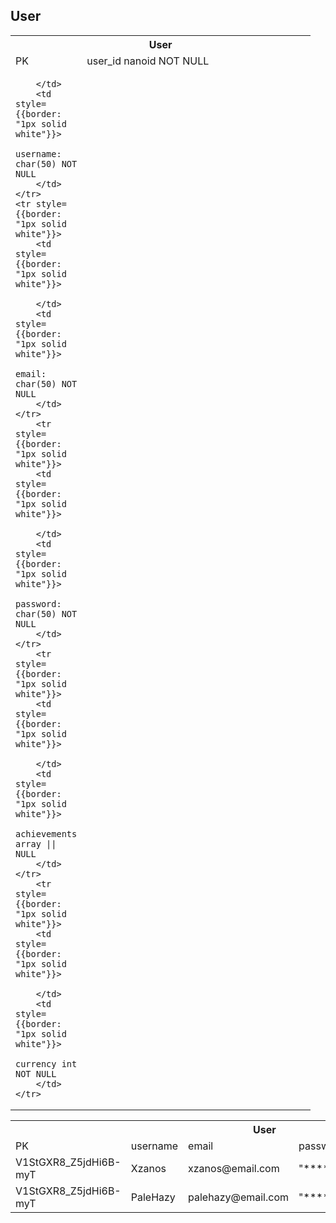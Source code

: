 ## User
<div style={{padding:"10px"}}>
<table style={{border: "1px solid white"}}>
    <tr>
        <th colspan="2" style={{colspan: "2",border: "2px solid white"}}>
            User
        </th>
    </tr>    
    <tr>
        <td width="80" style={{border: "2px solid white"}}>
            PK
        </td>
        <td width="350" style={{border: "2px solid white"}}>
            user_id nanoid NOT NULL
        </td>
    </tr>
    <tr style={{border: "1px solid white"}}>
        <td style={{border: "1px solid white"}}>
        
        </td>
        <td style={{border: "1px solid white"}}>
            username: char(50) NOT NULL
        </td>
    </tr>
    <tr style={{border: "1px solid white"}}>
        <td style={{border: "1px solid white"}}>
            
        </td>
        <td style={{border: "1px solid white"}}>
             email: char(50) NOT NULL
        </td>
    </tr>
        <tr style={{border: "1px solid white"}}>
        <td style={{border: "1px solid white"}}>
            
        </td>
        <td style={{border: "1px solid white"}}>
            password: char(50) NOT NULL
        </td>
    </tr>
        <tr style={{border: "1px solid white"}}>
        <td style={{border: "1px solid white"}}>
            
        </td>
        <td style={{border: "1px solid white"}}>
            achievements array || NULL
        </td>
    </tr>
        <tr style={{border: "1px solid white"}}>
        <td style={{border: "1px solid white"}}>
            
        </td>
        <td style={{border: "1px solid white"}}>
            currency int NOT NULL
        </td>
    </tr>
</table>
</div>
<div style={{padding:"10px"}}>

<table style={{border: "1px solid white"}}>
    <tr>
        <th colspan="6" style={{colspan: "2",border: "2px solid white"}}>
            User
        </th>
    </tr>    
    <tr>
        <td width="80" style={{border: "2px solid white"}}>
            PK
        </td>
        <td width="350" style={{border: "2px solid white"}}>
            username
        </td>
                <td width="350" style={{border: "2px solid white"}}>
            email
        </td>
                <td width="350" style={{border: "2px solid white"}}>
            password
                    </td>
                            <td width="350" style={{border: "2px solid white"}}>
            achievements 
        </td>
                <td width="350" style={{border: "2px solid white"}}>
            currency
        </td>
    </tr>
    <tr style={{border: "1px solid white"}}>
        <td style={{border: "1px solid white"}}>
            V1StGXR8_Z5jdHi6B-myT
        </td>
        <td style={{border: "1px solid white"}}>
            Xzanos
        </td>
                <td style={{border: "1px solid white"}}>
            xzanos@email.com
        </td>
        <td style={{border: "1px solid white"}}>
            "****"
        </td>
                <td style={{border: "1px solid white"}}>
            [1,2,3,4,5,6,7,8,9,10]
        </td>
                <td style={{border: "1px solid white"}}>
            1000000
        </td>
    </tr>
    <tr style={{border: "1px solid white"}}>
        <td style={{border: "1px solid white"}}>
            V1StGXR8_Z5jdHi6B-myT
        </td>
        <td style={{border: "1px solid white"}}>
            PaleHazy
        </td>
                <td style={{border: "1px solid white"}}>
            palehazy@email.com
        </td>
        <td style={{border: "1px solid white"}}>
            "****"
        </td>
                <td style={{border: "1px solid white"}}>
            [1,2,3,4,5,6,7,8,9,10]
        </td>
                <td style={{border: "1px solid white"}}>
            1000000
        </td>
    </tr>
</table>
</div>
